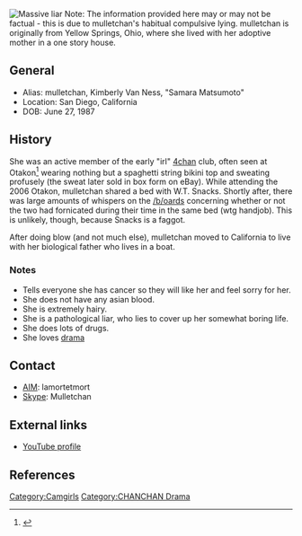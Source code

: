 {{lowercase|title=mulletchan}}
[[File:Mullet.jpg|thumb|Massive liar]]
Note: The information provided here may or may not be factual - this is due to mulletchan's habitual compulsive lying.
mulletchan is originally from Yellow Springs, Ohio, where she lived with her adoptive mother in a one story house.

== General ==
* Alias: mulletchan, Kimberly Van Ness, "Samara Matsumoto"
* Location: San Diego, California 
* DOB: June 27, 1987

== History ==
She was an active member of the early "irl" [[4chan]] club, often seen at Otakon<ref>{{cite web |url=http://ca.youtube.com/watch?v=DdqABdHPcho |title=Whale Rider ftw |publisher=YouTube |date=2007-07-22}}</ref> wearing nothing but a spaghetti string bikini top and sweating profusely (the sweat later sold in box form on eBay). While attending the 2006 Otakon, mulletchan shared a bed with W.T. Snacks. Shortly after, there was large amounts of whispers on the [[/b/]]oards concerning whether or not the two had fornicated during their time in the same bed (wtg handjob). This is unlikely, though, because Snacks is a faggot.

After doing blow (and not much else), mulletchan moved to California to live with her biological father who lives in a boat.

=== Notes ===
* Tells everyone she has cancer so they will like her and feel sorry for her.
* She does not have any asian blood.
* She is extremely hairy.
* She is a pathological liar, who lies to cover up her somewhat boring life.
* She does lots of drugs.
* She loves [[:Category:CHANCHAN Drama|drama]]

== Contact ==
* [[AIM]]: lamortetmort
* [[Skype]]: Mulletchan

== External links ==
* [http://ca.youtube.com/user/Jesuislerobot YouTube profile]

== References ==
<references />
{{CamwhoresWhoDeliver}}
[[Category:Camgirls]][[Category:CHANCHAN Drama]]